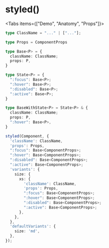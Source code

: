 

# styled()


<Tabs items={["Demo", "Anatomy", "Props"]}>
  <Tab>
    <CodeDemo Demo={StyledDemo} />
  </Tab>
  <Tab>
  ```typescript
  type ClassName = "..." | ["..."];

  type Props = ComponentProps

  type Base<P> = {
    className: ClassName;
    props: P,
  }

  type State<P> = {
    ":focus": Base<P>;
    ":hover": Base<P>;
    ":disabled": Base<P>;
    ":active": Base<P>;
  }

  type BaseWithState<P> = State<P> & {
    className: ClassName;
    props: P,
    ":hover": Base<P>,
  }

  styled(Component, {
    'className': ClassName,
    'props': Props,
    ":focus": Base<ComponentProps>;
    ":hover": Base<ComponentProps>;
    ":disabled": Base<ComponentProps>;
    ":active": Base<ComponentProps>;
    'variants': {
      size: {
        xs: {
          'className': ClassName,
          'props': Props,
          ":focus": Base<ComponentProps>;
          ":hover": Base<ComponentProps>;
          ":disabled": Base<ComponentProps>;
          ":active": Base<ComponentProps>;
        },
      },
    },
    'defaultVariants': {
      size: 'md',
    },
  });
  ```
  </Tab>
  <Tab>
  </Tab>
  </Tabs>
